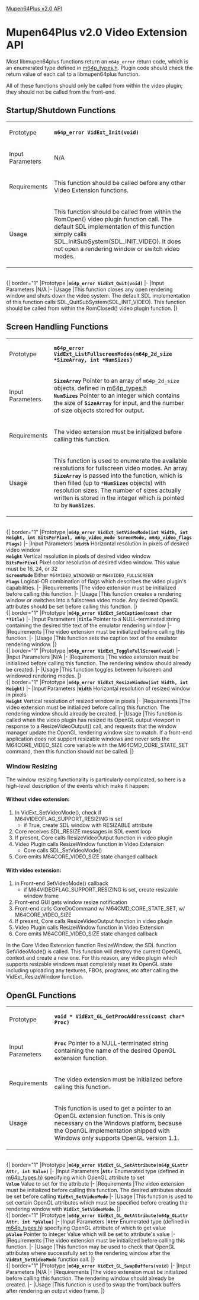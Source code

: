 [[Mupen64Plus v2.0 Core API v1.0|Mupen64Plus v2.0 API]]

= Mupen64Plus v2.0 Video Extension API =

Most libmupen64plus functions return an <tt>m64p_error</tt> return code, which is an enumerated type defined in [[Mupen64Plus v2.0 headers#m64p_types.h|m64p_types.h]].  Plugin code should check the return value of each call to a libmupen64plus function.

All of these functions should only be called from within the video plugin; they should not be called from the front-end.

== Startup/Shutdown Functions ==
{| border="1"
|Prototype
|'''<tt>m64p_error VidExt_Init(void)</tt>'''
|-
|Input Parameters
|N/A
|-
|Requirements
|This function should be called before any other Video Extension functions.
|-
|Usage
|This function should be called from within the RomOpen() video plugin function call.  The default SDL implementation of this function simply calls SDL_InitSubSystem(SDL_INIT_VIDEO).  It does not open a rendering window or switch video modes.
|}
<br />
{| border="1"
|Prototype
|'''<tt>m64p_error VidExt_Quit(void)</tt>'''
|-
|Input Parameters
|N/A
|-
|Usage
|This function closes any open rendering window and shuts down the video system.  The default SDL implementation of this function calls SDL_QuitSubSystem(SDL_INIT_VIDEO).  This function should be called from within the RomClosed() video plugin function.
|}
<br />

== Screen Handling Functions ==
{| border="1"
|Prototype
|'''<tt>m64p_error VidExt_ListFullscreenModes(m64p_2d_size *SizeArray, int *NumSizes)</tt>'''
|-
|Input Parameters
|'''<tt>SizeArray</tt>''' Pointer to an array of <tt>m64p_2d_size</tt> objects, defined in [[Mupen64Plus v2.0 headers#m64p_types.h|m64p_types.h]]<br />
'''<tt>NumSizes</tt>''' Pointer to an integer which contains the size of '''<tt>SizeArray</tt>''' for input, and the number of size objects stored for output.
|-
|Requirements
|The video extension must be initialized before calling this function.
|-
|Usage
|This function is used to enumerate the available resolutions for fullscreen video modes.  An array '''<tt>SizeArray</tt>''' is passed into the function, which is then filled (up to <tt>*'''NumSizes'''</tt> objects) with resolution sizes.  The number of sizes actually written is stored in the integer which is pointed to by '''<tt>NumSizes</tt>'''.
|}
<br />
{| border="1"
|Prototype
|'''<tt>m64p_error VidExt_SetVideoMode(int Width, int Height, int BitsPerPixel, m64p_video_mode ScreenMode, m64p_video_flags Flags)</tt>'''
|-
|Input Parameters
|'''<tt>Width</tt>''' Horizontal resolution in pixels of desired video window<br />
'''<tt>Height</tt>''' Vertical resolution in pixels of desired video window<br />
'''<tt>BitsPerPixel</tt>''' Pixel color resolution of desired video window.  This value must be 16, 24, or 32<br />
'''<tt>ScreenMode</tt>''' Either <tt>M64VIDEO_WINDOWED</tt> or <tt>M64VIDEO_FULLSCREEN</tt><br />
'''<tt>Flags</tt>''' Logical-OR combination of flags which describes the video plugin's capabilities.
|-
|Requirements
|The video extension must be initialized before calling this function.
|-
|Usage
|This function creates a rendering window or switches into a fullscreen video mode.  Any desired OpenGL attributes should be set before calling this function.
|}
<br />
{| border="1"
|Prototype
|'''<tt>m64p_error VidExt_SetCaption(const char *Title)</tt>'''
|-
|Input Parameters
|'''<tt>Title</tt>''' Pointer to a NULL-terminated string containing the desired title text of the emulator rendering window
|-
|Requirements
|The video extension must be initialized before calling this function.
|-
|Usage
|This function sets the caption text of the emulator rendering window.
|}
<br />
{| border="1"
|Prototype
|'''<tt>m64p_error VidExt_ToggleFullScreen(void)</tt>'''
|-
|Input Parameters
|N/A
|-
|Requirements
|The video extension must be initialized before calling this function.  The rendering window should already be created.
|-
|Usage
|This function toggles between fullscreen and windowed rendering modes.
|}
<br />
{| border="1"
|Prototype
|'''<tt>m64p_error VidExt_ResizeWindow(int Width, int Height)</tt>'''
|-
|Input Parameters
|'''<tt>Width</tt>''' Horizontal resolution of resized window in pixels<br />
'''<tt>Height</tt>''' Vertical resolution of resized window in pixels
|-
|Requirements
|The video extension must be initialized before calling this function.  The rendering window should already be created.
|-
|Usage
|This function is called when the video plugin has resized its OpenGL output viewport in response to a ResizeVideoOutput() call, and requests that the window manager update the OpenGL rendering window size to match.  If a front-end application does not support resizable windows and never sets the M64CORE_VIDEO_SIZE core variable with the M64CMD_CORE_STATE_SET command, then this function should not be called.
|}
<br />

===Window Resizing===
The window resizing functionality is particularly complicated, so here is a high-level description of the events which make it happen:

====Without video extension:====
# In VidExt_SetVideoMode(), check if M64VIDEOFLAG_SUPPORT_RESIZING is set
#* if True, create SDL window with RESIZABLE attribute
# Core receives SDL_RESIZE messages in SDL event loop
# If present, Core calls ResizeVideoOutput function in video plugin
# Video Plugin calls ResizeWindow function in Video Extension
#* Core calls SDL_SetVideoMode()
# Core emits M64CORE_VIDEO_SIZE state changed callback

====With video extension:====
# in Front-end SetVideoMode() callback
#* if M64VIDEOFLAG_SUPPORT_RESIZING is set, create resizable window frame
# Front-end GUI gets window resize notification
# Front-end calls CoreDoCommand w/ M64CMD_CORE_STATE_SET, w/ M64CORE_VIDEO_SIZE
# If present, Core calls ResizeVideoOutput function in video plugin
# Video Plugin calls ResizeWindow function in Video Extension
# Core emits M64CORE_VIDEO_SIZE state changed callback

In the Core Video Extension function ResizeWindow, the SDL function SetVideoMode() is called.  This function will destroy the current OpenGL context and create a new one.  For this reason, any video plugin which supports resizable windows must completely reset its OpenGL state including uploading any textures, FBOs, programs, etc after calling the VidExt_ResizeWindow function.

== OpenGL Functions ==
{| border="1"
|Prototype
|'''<tt>void * VidExt_GL_GetProcAddress(const char* Proc)</tt>'''
|-
|Input Parameters
|'''<tt>Proc</tt>''' Pointer to a NULL-terminated string containing the name of the desired OpenGL extension function.
|-
|Requirements
|The video extension must be initialized before calling this function.
|-
|Usage
|This function is used to get a pointer to an OpenGL extension function.  This is only necessary on the Windows platform, because the OpenGL implementation shipped with Windows only supports OpenGL version 1.1.
|}
<br />
{| border="1"
|Prototype
|'''<tt>m64p_error VidExt_GL_SetAttribute(m64p_GLattr Attr, int Value)</tt>'''
|-
|Input Parameters
|'''<tt>Attr</tt>''' Enumerated type (defined in [[Mupen64Plus v2.0 headers#m64p_types.h|m64p_types.h]]) specifying which OpenGL attribute to set<br />
'''<tt>Value</tt>''' Value to set for the attribute
|-
|Requirements
|The video extension must be initialized before calling this function.  The desired attributes should be set before calling '''<tt>VidExt_SetVideoMode</tt>'''
|-
|Usage
|This function is used to set certain OpenGL attributes which must be specified before creating the rendering window with '''<tt>VidExt_SetVideoMode</tt>'''.
|}
<br />
{| border="1"
|Prototype
|'''<tt>m64p_error VidExt_GL_GetAttribute(m64p_GLattr Attr, int *pValue)</tt>'''
|-
|Input Parameters
|'''<tt>Attr</tt>''' Enumerated type (defined in [[Mupen64Plus v2.0 headers#m64p_types.h|m64p_types.h]]) specifying OpenGL attribute of which to get value<br />
'''<tt>pValue</tt>''' Pointer to integer Value which will be set to attribute's value
|-
|Requirements
|The video extension must be initialized before calling this function.
|-
|Usage
|This function may be used to check that OpenGL attributes where successfully set to the rendering window after the '''<tt>VidExt_SetVideoMode</tt>''' function call.
|}
<br />
{| border="1"
|Prototype
|'''<tt>m64p_error VidExt_GL_SwapBuffers(void)</tt>'''
|-
|Input Parameters
|N/A
|-
|Requirements
|The video extension must be initialized before calling this function.  The rendering window should already be created.
|-
|Usage
|This function is used to swap the front/back buffers after rendering an output video frame.
|}
<br />

